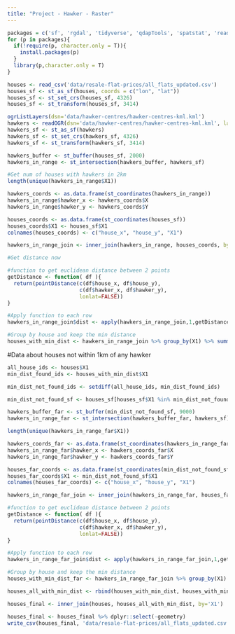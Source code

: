 ```yaml
---
title: "Project - Hawker - Raster"
---
```


```r
packages = c('sf', 'rgdal', 'tidyverse', 'qdapTools', 'spatstat', 'readr', 'raster')
for (p in packages){ 
  if(!require(p, character.only = T)){
    install.packages(p) 
  }
  library(p,character.only = T) 
}
```


```r
houses <- read_csv('data/resale-flat-prices/all_flats_updated.csv')
houses_sf <- st_as_sf(houses, coords = c("lon", "lat"))
houses_sf <- st_set_crs(houses_sf, 4326)
houses_sf <- st_transform(houses_sf, 3414)
```


```r
ogrListLayers(dsn='data/hawker-centres/hawker-centres-kml.kml')
hawkers <- readOGR(dsn='data/hawker-centres/hawker-centres-kml.kml', layer='HAWKERCENTRE')
hawkers_sf <- st_as_sf(hawkers)
hawkers_sf <- st_set_crs(hawkers_sf, 4326)
hawkers_sf <- st_transform(hawkers_sf, 3414)
```

```r
hawkers_buffer <- st_buffer(houses_sf, 2000)
hawkers_in_range <- st_intersection(hawkers_buffer, hawkers_sf)

#Get num of houses with hawkers in 2km
length(unique(hawkers_in_range$X1))

hawkers_coords <- as.data.frame(st_coordinates(hawkers_in_range))
hawkers_in_range$hawker_x <- hawkers_coords$X
hawkers_in_range$hawker_y <- hawkers_coords$Y

houses_coords <- as.data.frame(st_coordinates(houses_sf))
houses_coords$X1 <- houses_sf$X1
colnames(houses_coords) <- c("house_x", "house_y", "X1")

hawkers_in_range_join <- inner_join(hawkers_in_range, houses_coords, by="X1")
```

```r
#Get distance now

#function to get euclidean distance between 2 points
getDistance <- function( df ){
  return(pointDistance(c(df$house_x, df$house_y),           
                       c(df$hawker_x, df$hawker_y), 
                       lonlat=FALSE))
}

#Apply function to each row
hawkers_in_range_join$dist <- apply(hawkers_in_range_join,1,getDistance)

#Group by house and keep the min distance
houses_with_min_dist <- hawkers_in_range_join %>% group_by(X1) %>% summarise(min_dist_hawker = min(dist))
``` 

#Data about houses not within 1km of any hawker
```r
all_house_ids <- houses$X1
min_dist_found_ids <- houses_with_min_dist$X1

min_dist_not_found_ids <- setdiff(all_house_ids, min_dist_found_ids)
```

```r
min_dist_not_found_sf <- houses_sf[houses_sf$X1 %in% min_dist_not_found_ids,]

hawkers_buffer_far <- st_buffer(min_dist_not_found_sf, 9000)
hawkers_in_range_far <- st_intersection(hawkers_buffer_far, hawkers_sf)

length(unique(hawkers_in_range_far$X1))

hawkers_coords_far <- as.data.frame(st_coordinates(hawkers_in_range_far))
hawkers_in_range_far$hawker_x <- hawkers_coords_far$X
hawkers_in_range_far$hawker_y <- hawkers_coords_far$Y

houses_far_coords <- as.data.frame(st_coordinates(min_dist_not_found_sf))
houses_far_coords$X1 <- min_dist_not_found_sf$X1
colnames(houses_far_coords) <- c("house_x", "house_y", "X1")

hawkers_in_range_far_join <- inner_join(hawkers_in_range_far, houses_far_coords, by="X1")
```

```r
#function to get euclidean distance between 2 points
getDistance <- function( df ){
  return(pointDistance(c(df$house_x, df$house_y),           
                       c(df$hawker_x, df$hawker_y), 
                       lonlat=FALSE))
}

#Apply function to each row
hawkers_in_range_far_join$dist <- apply(hawkers_in_range_far_join,1,getDistance)

#Group by house and keep the min distance
houses_with_min_dist_far <- hawkers_in_range_far_join %>% group_by(X1) %>% summarise(min_dist_hawker = min(dist))
```

```r
houses_all_with_min_dist <- rbind(houses_with_min_dist, houses_with_min_dist_far)
```

```r
houses_final <- inner_join(houses, houses_all_with_min_dist, by='X1')

houses_final <- houses_final %>% dplyr::select(-geometry)
write_csv(houses_final, 'data/resale-flat-prices/all_flats_updated.csv')
```